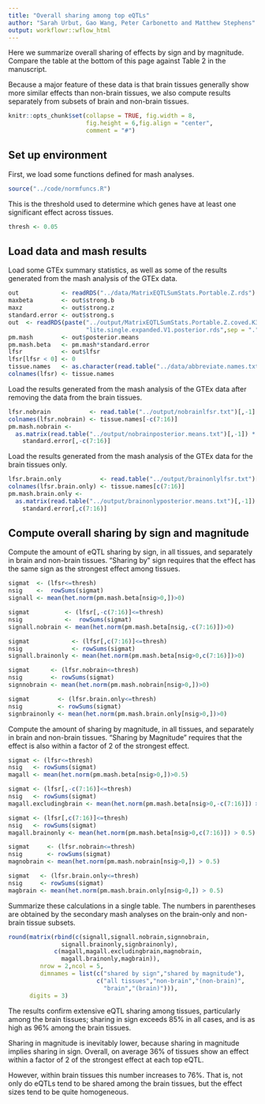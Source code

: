 ```yaml
---
title: "Overall sharing among top eQTLs"
author: "Sarah Urbut, Gao Wang, Peter Carbonetto and Matthew Stephens"
output: workflowr::wflow_html
---
```


Here we summarize overall sharing of effects by sign and by
magnitude. Compare the table at the bottom of this page against Table
2 in the manuscript.

Because a major feature of these data is that brain tissues generally
show more similar effects than non-brain tissues, we also compute
results separately from subsets of brain and non-brain tissues.

```r
knitr::opts_chunk$set(collapse = TRUE, fig.width = 8,
                      fig.height = 6,fig.align = "center",
                      comment = "#")
```

## Set up environment

First, we load some functions defined for mash analyses.

```r
source("../code/normfuncs.R")
```
This is the threshold used to determine which genes have at least one
significant effect across tissues.

```r
thresh <- 0.05
```

## Load data and mash results

Load some GTEx summary statistics, as well as some of the results
generated from the mash analysis of the GTEx data.

```r
out            <- readRDS("../data/MatrixEQTLSumStats.Portable.Z.rds")
maxbeta        <- out$strong.b
maxz           <- out$strong.z
standard.error <- out$strong.s
out  <- readRDS(paste("../output/MatrixEQTLSumStats.Portable.Z.coved.K3.P3",
                      "lite.single.expanded.V1.posterior.rds",sep = "."))
pm.mash        <- out$posterior.means
pm.mash.beta   <- pm.mash*standard.error
lfsr           <- out$lfsr
lfsr[lfsr < 0] <- 0
tissue.names   <- as.character(read.table("../data/abbreviate.names.txt")[,2])
colnames(lfsr) <- tissue.names
```

Load the results generated from the mash analysis of the GTEx data
after removing the data from the brain tissues.

```r
lfsr.nobrain           <- read.table("../output/nobrainlfsr.txt")[,-1]
colnames(lfsr.nobrain) <- tissue.names[-c(7:16)]
pm.mash.nobrain <-
  as.matrix(read.table("../output/nobrainposterior.means.txt")[,-1]) *
    standard.error[,-c(7:16)]
```

Load the results generated from the mash analysis of the GTEx data for
the brain tissues only.

```r
lfsr.brain.only           <- read.table("../output/brainonlylfsr.txt")[,-1]
colnames(lfsr.brain.only) <- tissue.names[c(7:16)]
pm.mash.brain.only <-
  as.matrix(read.table("../output/brainonlyposterior.means.txt")[,-1]) *
    standard.error[,c(7:16)]
```

## Compute overall sharing by sign and magnitude

Compute the amount of eQTL sharing by sign, in all tissues, and
separately in brain and non-brain tissues. "Sharing by" sign requires
that the effect has the same sign as the strongest effect among
tissues.

```r
sigmat  <- (lfsr<=thresh)
nsig    <-  rowSums(sigmat)
signall <- mean(het.norm(pm.mash.beta[nsig>0,])>0)

sigmat          <- (lfsr[,-c(7:16)]<=thresh)
nsig            <-  rowSums(sigmat)
signall.nobrain <- mean(het.norm(pm.mash.beta[nsig,-c(7:16)])>0)

sigmat            <- (lfsr[,c(7:16)]<=thresh)
nsig              <- rowSums(sigmat)
signall.brainonly <- mean(het.norm(pm.mash.beta[nsig>0,c(7:16)])>0)

sigmat      <- (lfsr.nobrain<=thresh)
nsig        <- rowSums(sigmat)
signnobrain <- mean(het.norm(pm.mash.nobrain[nsig>0,])>0)

sigmat        <- (lfsr.brain.only<=thresh)
nsig          <- rowSums(sigmat)
signbrainonly <- mean(het.norm(pm.mash.brain.only[nsig>0,])>0)
```

Compute the amount of sharing by magnitude, in all tissues, and
separately in brain and non-brain tissues. "Sharing by Magnitude"
requires that the effect is also within a factor of 2 of the strongest
effect.

```r
sigmat <- (lfsr<=thresh)
nsig   <- rowSums(sigmat)
magall <- mean(het.norm(pm.mash.beta[nsig>0,])>0.5)

sigmat <- (lfsr[,-c(7:16)]<=thresh)
nsig   <- rowSums(sigmat)
magall.excludingbrain <- mean(het.norm(pm.mash.beta[nsig>0,-c(7:16)]) > 0.5)

sigmat <- (lfsr[,c(7:16)]<=thresh)
nsig   <- rowSums(sigmat)
magall.brainonly <- mean(het.norm(pm.mash.beta[nsig>0,c(7:16)]) > 0.5)

sigmat     <- (lfsr.nobrain<=thresh)
nsig       <- rowSums(sigmat)
magnobrain <- mean(het.norm(pm.mash.nobrain[nsig>0,]) > 0.5)

sigmat   <- (lfsr.brain.only<=thresh)
nsig     <- rowSums(sigmat)
magbrain <- mean(het.norm(pm.mash.brain.only[nsig>0,]) > 0.5)
```

Summarize these calculations in a single table. The numbers in
parentheses are obtained by the secondary mash analyses on the
brain-only and non-brain tissue subsets.

```r
round(matrix(rbind(c(signall,signall.nobrain,signnobrain,
               signall.brainonly,signbrainonly),
             c(magall,magall.excludingbrain,magnobrain,
			   magall.brainonly,magbrain)),
         nrow = 2,ncol = 5,
         dimnames = list(c("shared by sign","shared by magnitude"),
                    	 c("all tissues","non-brain","(non-brain)",
	                       "brain","(brain)"))),
	  digits = 3)
```

The results confirm extensive eQTL sharing among tissues, particularly
among the brain tissues; sharing in sign exceeds 85% in all cases, and
is as high as 96% among the brain tissues.

Sharing in magnitude is inevitably lower, because sharing in magnitude
implies sharing in sign. Overall, on average 36% of tissues show an
effect within a factor of 2 of the strongest effect at each top
eQTL.

However, within brain tissues this number increases to 76%. That is,
not only do eQTLs tend to be shared among the brain tissues, but the
effect sizes tend to be quite homogeneous.
